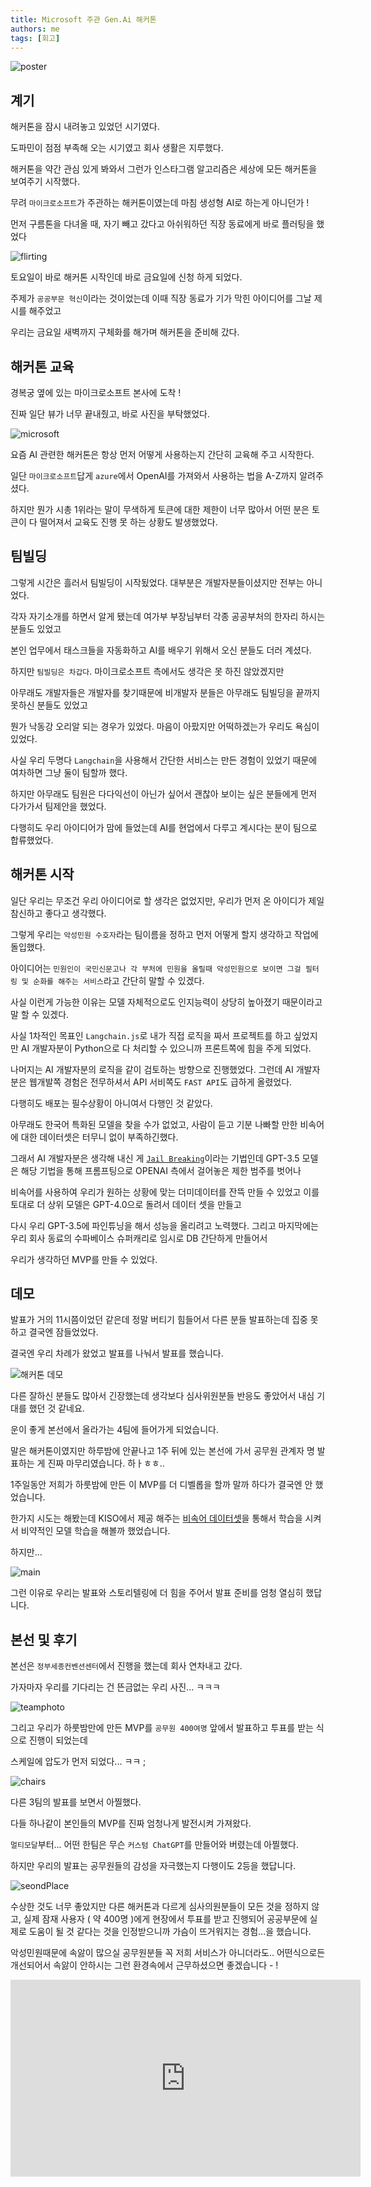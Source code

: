 ```yaml
---
title: Microsoft 주관 Gen.Ai 해커톤
authors: me
tags: [회고]
---
```


![poster](https://eventusstorage.blob.core.windows.net/evs/Image/aiinnovation/80730/ProjectInfo/bdd04adda1e24190a6f2822dd0c32b0f.png)

## 계기

해커톤을 잠시 내려놓고 있었던 시기였다.

도파민이 점점 부족해 오는 시기였고 회사 생활은 지루했다.

해커톤을 약간 관심 있게 봐와서 그런가 인스타그램 알고리즘은 세상에 모든 해커톤을 보여주기 시작했다.

무려 `마이크로소프트`가 주관하는 해커톤이였는데 마침 생성형 AI로 하는게 아니던가 !

먼저 구름톤을 다녀올 때, 자기 빼고 갔다고 아쉬워하던 직장 동료에게 바로 플러팅을 했었다

![flirting](../img/microsoft-hackerthon-1.png)

토요일이 바로 해커톤 시작인데 바로 금요일에 신청 하게 되었다.

주제가 `공공부문 혁신`이라는 것이었는데 이때 직장 동료가 기가 막힌 아이디어를 그날 제시를 해주었고

우리는 금요일 새벽까지 구체화를 해가며 해커톤을 준비해 갔다.

## 해커톤 교육

경복궁 옆에 있는 마이크로소프트 본사에 도착 ! 

진짜 일단 뷰가 너무 끝내줬고, 바로 사진을 부탁했었다.

![microsoft](../img/microsoft-hackerthon-2.jpeg)

요즘 AI 관련한 해커톤은 항상 먼저 어떻게 사용하는지 간단히 교육해 주고 시작한다.

일단 `마이크로소프트`답게 `azure`에서 OpenAI를 가져와서 사용하는 법을 A-Z까지 알려주셨다.

하지만 뭔가 시총 1위라는 말이 무색하게 토큰에 대한 제한이 너무 많아서 어떤 분은 토큰이 다 떨어져서 교육도 진행 못 하는 상황도 발생했었다.

## 팀빌딩

그렇게 시간은 흘러서 팀빌딩이 시작됬었다. 대부분은 개발자분들이셨지만 전부는 아니었다.

각자 자기소개를 하면서 알게 됐는데 여가부 부장님부터 각종 공공부처의 한자리 하시는 분들도 있었고

본인 업무에서 태스크들을 자동화하고 AI를 배우기 위해서 오신 분들도 더러 계셨다.

하지만 `팀빌딩은 차갑다`. 마이크로소프트 측에서도 생각은 못 하진 않았겠지만

아무래도 개발자들은 개발자를 찾기때문에 비개발자 분들은 아무래도 팀빌딩을 끝까지 못하신 분들도 있었고

뭔가 낙동강 오리알 되는 경우가 있었다. 마음이 아팠지만 어떡하겠는가 우리도 욕심이 있었다.

사실 우리 두명다 `Langchain`을 사용해서 간단한 서비스는 만든 경험이 있었기 때문에 여차하면 그냥 둘이 팀할까 했다.

하지만 아무래도 팀원은 다다익선이 아닌가 싶어서 괜찮아 보이는 싶은 분들에게 먼저 다가가서 팀제안을 했었다.

다행히도 우리 아이디어가 맘에 들었는데 AI를 현업에서 다루고 계시다는 분이 팀으로 합류했었다.

## 해커톤 시작

일단 우리는 무조건 우리 아이디어로 할 생각은 없었지만, 우리가 먼저  온 아이디가 제일 참신하고 좋다고 생각했다.

그렇게 우리는 `악성민원 수호자`라는 팀이름을 정하고 먼저 어떻게 할지 생각하고 작업에 돌입했다.

아이디어는 `민원인이 국민신문고나 각 부처에 민원을 올릴때 악성민원으로 보이면 그걸 필터링 및 순화를 해주는 서비스`라고 간단히 말할 수 있겠다.

사실 이런게 가능한 이유는 모델 자체적으로도 인지능력이 상당히 높아졌기 때문이라고 말 할 수 있겠다.

사실 1차적인 목표인 `Langchain.js`로 내가 직접 로직을 짜서 프로젝트를 하고 싶었지만 AI 개발자분이 Python으로 다 처리할 수 있으니까 프론트쪽에 힘을 주게 되었다.

나머지는 AI 개발자분의 로직을 같이 검토하는 방향으로 진행했었다. 그런데 AI 개발자분은 웹개발쪽 경험은 전무하셔서 API 서비쪽도 `FAST API`도 급하게 올렸었다.

다행히도 배포는 필수상황이 아니여서 다행인 것 같았다.

아무래도 한국어 특화된 모델을 찾을 수가 없었고, 사람이 듣고 기분 나빠할 만한 비속어에 대한 데이터셋은 터무니 없이 부족하긴했다.

그래서 AI 개발자분은 생각해 내신 게 [`Jail Breaking`](https://learnprompting.org/docs/prompt_hacking/jailbreaking)이라는 기법인데 GPT-3.5 모델은 해당 기법을 통해 프롬프팅으로 OPENAI 측에서 걸어놓은 제한 범주를 벗어나

비속어를 사용하여 우리가 원하는 상황에 맞는 더미데이터를 잔뜩 만들 수 있었고 이를 토대로 더 상위 모델은 GPT-4.0으로 돌려서 데이터 셋을 만들고

다시 우리 GPT-3.5에 파인튜닝을 해서 성능을 올리려고 노력했다. 그리고 마지막에는 우리 회사 동료의 수파베이스 슈퍼캐리로 임시로 DB 간단하게 만들어서 

우리가 생각하던 MVP를 만들 수 있었다.

## 데모

발표가 거의 11시쯤이었던 같은데 정말 버티기 힘들어서 다른 분들 발표하는데 집중 못 하고 결국엔 잠들었었다. 

결국엔 우리 차례가 왔었고 발표를 나눠서 발표를 했습니다. 

![해커톤 데모](../img/microsoft-hackerthon-3.jpg)

다른 잘하신 분들도 많아서 긴장했는데 생각보다 심사위원분들 반응도 좋았어서 내심 기대를 했던 것 같네요. 

운이 좋게 본선에서 올라가는 4팀에 들어가게 되었습니다. 

말은 해커톤이였지만 하루밤에  안끝나고 1주 뒤에 있는 본선에 가서 공무원 관계자  명 발표하는 게 진짜 마무리였습니다. 하ㅏㅎㅎ..

1주일동안 저희가 하룻밤에 만든 이 MVP를 더 디벨롭을 할까 말까 하다가 결국엔 안 했었습니다. 

한가지 시도는 해봤는데 KISO에서 제공 해주는 [비속어 데이터셋](https://www.safekiso.com/)을 통해서 학습을 시켜서 비약적인 모델 학습을 해볼까 했었습니다.

하지만...

![main](../img/microsoft-hackerthon-4.png)

그런 이유로 우리는 발표와 스토리텔링에 더 힘을 주어서 발표 준비를 엄청 열심히 했답니다.


## 본선 및 후기

본선은 `정부세종컨벤션센터`에서 진행을 했는데 회사 연차내고 갔다.

가자마자 우리를 기다리는 건 뜬금없는 우리 사진... ㅋㅋㅋ

![teamphoto](../img/microsoft-hackerthon-5.jpeg)

그리고 우리가 하룻밤만에 만든 MVP를 `공무원 400여명` 앞에서 발표하고 투표를 받는 식으로 진행이 되었는데

스케일에 압도가 먼저 되었다... ㅋㅋ ;

![chairs](../img/microsoft-hackerthon-6.jpg)

다른 3팀의 발표를 보면서 아찔했다.

다들 하나같이 본인들의 MVP를 진짜 엄청나게 발전시켜 가져왔다.

`멀티모달`부터... 어떤 한팀은 무슨 `커스텀 ChatGPT`를 만들어와 버렸는데 아찔했다.

하지만 우리의 발표는 공무원들의 감성을 자극했는지 다행이도 2등을 했답니다.

![seondPlace](../img/microsoft-hackerthon-7.jpg)

수상한 것도 너무 좋았지만 다른 해커톤과 다르게 심사의원분들이 모든 것을 정하지 않고, 
실제 잠재 사용자 ( 약 400명 )에게 현장에서 투표를 받고 진행되어 공공부문에 실제로 
도움이 될 것 같다는 것을 인정받으니까 가슴이 뜨거워지는 경험...을 했습니다. 

악성민원때문에 속앓이 많으실 공무원분들 꼭 저희 서비스가 아니더라도.. 
어떤식으로든 개선되어서 속앓이 안하시는 그런 환경속에서 근무하셨으면 좋겠습니다 - !

<iframe
  width="560"
  height="315"
  src="https://www.youtube.com/embed/jPIXoZWOmVo"
  title="YouTube video player"
  frameborder="0"
  allow="accelerometer; autoplay; clipboard-write; encrypted-media; gyroscope; picture-in-picture"
  allowfullscreen
></iframe>

